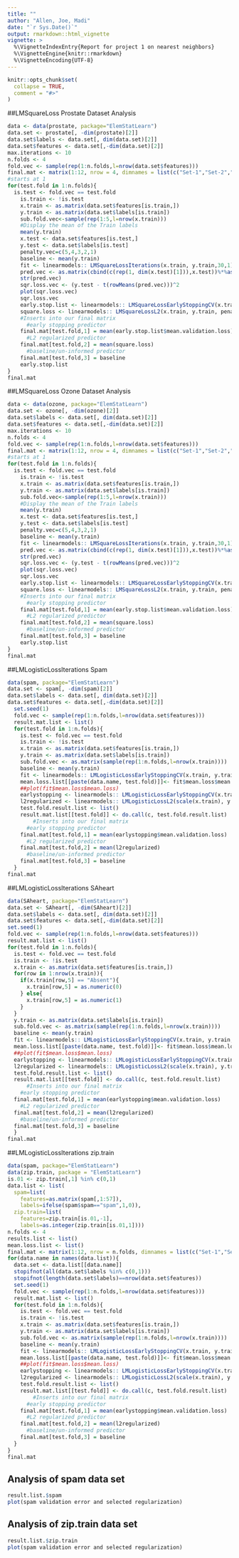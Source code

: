 ```yaml
---
title: ""
author: "Allen, Joe, Madi"
date: "`r Sys.Date()`"
output: rmarkdown::html_vignette
vignette: >
  %\VignetteIndexEntry{Report for project 1 on nearest neighbors}
  %\VignetteEngine{knitr::rmarkdown}
  %\VignetteEncoding{UTF-8}
---
```


```r
knitr::opts_chunk$set(
  collapse = TRUE,
  comment = "#>"
)
```
##LMSquareLoss Prostate Dataset Analysis
```r
data <- data(prostate, package="ElemStatLearn")
data.set <- prostate[, -dim(prostate)[2]]
data.set$labels <- data.set[, dim(data.set)[2]]
data.set$features <- data.set[,-dim(data.set)[2]]
max.iterations <- 10
n.folds <- 4
fold.vec <- sample(rep(1:n.folds,l=nrow(data.set$features)))
final.mat <- matrix(1:12, nrow = 4, dimnames = list(c("Set-1","Set-2","Set-3","Set-4"), c("Early-Stop","L2-Predict","Baseline")))
#starts at 1
for(test.fold in 1:n.folds){
  is.test <- fold.vec == test.fold
    is.train <- !is.test
    x.train <- as.matrix(data.set$features[is.train,])
    y.train <- as.matrix(data.set$labels[is.train])
    sub.fold.vec<-sample(rep(1:5,l=nrow(x.train)))
    #Display the mean of the Train labels
    mean(y.train)
    x.test <- data.set$features[is.test,]
    y.test <- data.set$labels[is.test]
    penalty.vec=c(5,4,3,2,1)
    baseline <- mean(y.train)
    fit <- linearmodels:: LMSquareLossIterations(x.train, y.train,30,1)
    pred.vec <- as.matrix(cbind(c(rep(1, dim(x.test)[1])),x.test))%*%as.matrix(fit)
    str(pred.vec)
    sqr.loss.vec <- (y.test - t(rowMeans(pred.vec)))^2
    plot(sqr.loss.vec)
    sqr.loss.vec
    early.stop.list <- linearmodels:: LMSquareLossEarlyStoppingCV(x.train,y.train,sub.fold.vec,30)
    square.loss <- linearmodels:: LMSquareLossL2(x.train, y.train, penalty.vec,1,fit)
    #Inserts into our final matrix
      #early stopping predictor
    final.mat[test.fold,1] = mean(early.stop.list$mean.validation.loss)
      #L2 regularized predictor
    final.mat[test.fold,2] = mean(square.loss)
      #baseline/un-informed predictor
    final.mat[test.fold,3] = baseline
    early.stop.list
}
final.mat
```
##LMSquareLoss Ozone Dataset Analysis
```r
data <- data(ozone, package="ElemStatLearn")
data.set <- ozone[, -dim(ozone)[2]]
data.set$labels <- data.set[, dim(data.set)[2]]
data.set$features <- data.set[,-dim(data.set)[2]]
max.iterations <- 10
n.folds <- 4
fold.vec <- sample(rep(1:n.folds,l=nrow(data.set$features)))
final.mat <- matrix(1:12, nrow = 4, dimnames = list(c("Set-1","Set-2","Set-3","Set-4"), c("Early-Stop","L2-Predict","Baseline")))
#starts at 1
for(test.fold in 1:n.folds){
  is.test <- fold.vec == test.fold
    is.train <- !is.test
    x.train <- as.matrix(data.set$features[is.train,])
    y.train <- as.matrix(data.set$labels[is.train])
    sub.fold.vec<-sample(rep(1:5,l=nrow(x.train)))
    #Display the mean of the Train labels
    mean(y.train)
    x.test <- data.set$features[is.test,]
    y.test <- data.set$labels[is.test]
    penalty.vec=c(5,4,3,2,1)
    baseline <- mean(y.train)
    fit <- linearmodels:: LMSquareLossIterations(x.train, y.train,30,1)
    pred.vec <- as.matrix(cbind(c(rep(1, dim(x.test)[1])),x.test))%*%as.matrix(fit)
    str(pred.vec)
    sqr.loss.vec <- (y.test - t(rowMeans(pred.vec)))^2
    plot(sqr.loss.vec)
    sqr.loss.vec
    early.stop.list <- linearmodels:: LMSquareLossEarlyStoppingCV(x.train,y.train,sub.fold.vec,30)
    square.loss <- linearmodels:: LMSquareLossL2(x.train, y.train, penalty.vec,1,fit)
    #Inserts into our final matrix
      #early stopping predictor
    final.mat[test.fold,1] = mean(early.stop.list$mean.validation.loss)
      #L2 regularized predictor
    final.mat[test.fold,2] = mean(square.loss)
      #baseline/un-informed predictor
    final.mat[test.fold,3] = baseline
    early.stop.list
}
final.mat
```
##LMLogisticLossIterations Spam
```r
data(spam, package="ElemStatLearn")
data.set <- spam[, -dim(spam)[2]]
data.set$labels <- data.set[, dim(data.set)[2]]
data.set$features <- data.set[,-dim(data.set)[2]]
  set.seed(1)
  fold.vec <- sample(rep(1:n.folds,l=nrow(data.set$features)))
  result.mat.list <- list()
  for(test.fold in 1:n.folds){
    is.test <- fold.vec == test.fold
    is.train <- !is.test
    x.train <- as.matrix(data.set$features[is.train,])
    y.train <- as.matrix(data.set$labels[is.train])
    sub.fold.vec <- as.matrix(sample(rep(1:n.folds,l=nrow(x.train))))
    baseline <- mean(y.train)
    fit <- linearmodels:: LMLogisticLossEarlyStoppingCV(x.train, y.train,sub.fold.vec,30,1)
    mean.loss.list[[paste(data.name, test.fold)]]<- fit$mean.loss$mean.loss
    ##plot(fit$mean.loss$mean.loss)
    earlystopping <- linearmodels:: LMLogisticLossEarlyStoppingCV(x.train, y.train,sub.fold.vec,30,1)
    l2regularized <- linearmodels:: LMLogisticLossL2(scale(x.train), y.train,5,4,fit$w.vec[-1])
    test.fold.result.list <- list()
    result.mat.list[[test.fold]] <- do.call(c, test.fold.result.list)
        #Inserts into our final matrix
      #early stopping predictor
    final.mat[test.fold,1] = mean(earlystopping$mean.validation.loss)
      #L2 regularized predictor
    final.mat[test.fold,2] = mean(l2regularized)
      #baseline/un-informed predictor
    final.mat[test.fold,3] = baseline
  }
final.mat
```
##LMLogisticLossIterations SAheart
```r
data(SAheart, package="ElemStatLearn")
data.set <- SAheart[, -dim(SAheart)[2]]
data.set$labels <- data.set[, dim(data.set)[2]]
data.set$features <- data.set[,-dim(data.set)[2]]
set.seed(1)
fold.vec <- sample(rep(1:n.folds,l=nrow(data.set$features)))
result.mat.list <- list()
for(test.fold in 1:n.folds){
  is.test <- fold.vec == test.fold
  is.train <- !is.test
  x.train <- as.matrix(data.set$features[is.train,])
  for(row in 1:nrow(x.train)){
    if(x.train[row,5] == "Absent"){
      x.train[row,5] = as.numeric(0)
    } else{
      x.train[row,5] = as.numeric(1)
    }
  }
  y.train <- as.matrix(data.set$labels[is.train])
  sub.fold.vec <- as.matrix(sample(rep(1:n.folds,l=nrow(x.train))))
  baseline <- mean(y.train)
  fit <- linearmodels:: LMLogisticLossEarlyStoppingCV(x.train, y.train,sub.fold.vec,30,1)
  mean.loss.list[[paste(data.name, test.fold)]]<- fit$mean.loss$mean.loss
  ##plot(fit$mean.loss$mean.loss)
  earlystopping <- linearmodels:: LMLogisticLossEarlyStoppingCV(x.train, y.train,sub.fold.vec,30,.5)
  l2regularized <- linearmodels:: LMLogisticLossL2(scale(x.train), y.train,5,4,fit$w.vec[-1])
  test.fold.result.list <- list()
  result.mat.list[[test.fold]] <- do.call(c, test.fold.result.list)
      #Inserts into our final matrix
    #early stopping predictor
  final.mat[test.fold,1] = mean(earlystopping$mean.validation.loss)
    #L2 regularized predictor
  final.mat[test.fold,2] = mean(l2regularized)
    #baseline/un-informed predictor
  final.mat[test.fold,3] = baseline
  }
final.mat
```
##LMLogisticLossIterations zip.train
```r
data(spam, package="ElemStatLearn")
data(zip.train, package = "ElemStatLearn")
is.01 <- zip.train[,1] %in% c(0,1)
data.list <- list(
  spam=list(
    features=as.matrix(spam[,1:57]),
    labels=ifelse(spam$spam=="spam",1,0)),
  zip.train=list(
    features=zip.train[is.01,-1],
    labels=as.integer(zip.train[is.01,1])))
n.folds <- 4
results.list <- list()
mean.loss.list <- list()
final.mat <- matrix(1:12, nrow = n.folds, dimnames = list(c("Set-1","Set-2","Set-3","Set-4"), c("Early-Stop","L2-Predict","Baseline")))
for(data.name in names(data.list)){
  data.set <- data.list[[data.name]]
  stopifnot(all(data.set$labels %in% c(0,1)))
  stopifnot(length(data.set$labels)==nrow(data.set$features))
  set.seed(1)
  fold.vec <- sample(rep(1:n.folds,l=nrow(data.set$features)))
  result.mat.list <- list()
  for(test.fold in 1:n.folds){
    is.test <- fold.vec == test.fold
    is.train <- !is.test
    x.train <- as.matrix(data.set$features[is.train,])
    y.train <- as.matrix(data.set$labels[is.train])
    sub.fold.vec <- as.matrix(sample(rep(1:n.folds,l=nrow(x.train))))
    baseline <- mean(y.train)
    fit <- linearmodels:: LMLogisticLossEarlyStoppingCV(x.train, y.train,sub.fold.vec,30,1)
    mean.loss.list[[paste(data.name, test.fold)]]<- fit$mean.loss$mean.loss
    ##plot(fit$mean.loss$mean.loss)
    earlystopping <- linearmodels:: LMLogisticLossEarlyStoppingCV(x.train, y.train,sub.fold.vec,30,1)
    l2regularized <- linearmodels:: LMLogisticLossL2(scale(x.train), y.train,5,4,fit$w.vec[-1])
    test.fold.result.list <- list()
    result.mat.list[[test.fold]] <- do.call(c, test.fold.result.list)
        #Inserts into our final matrix
      #early stopping predictor
    final.mat[test.fold,1] = mean(earlystopping$mean.validation.loss)
      #L2 regularized predictor
    final.mat[test.fold,2] = mean(l2regularized)
      #baseline/un-informed predictor
    final.mat[test.fold,3] = baseline
  }
}
final.mat
```
## Analysis of spam data set
```r
result.list.$spam
plot(spam validation error and selected regularization)
```
## Analysis of zip.train data set
```r
result.list.$zip.train
plot(spam validation error and selected regularization)
```